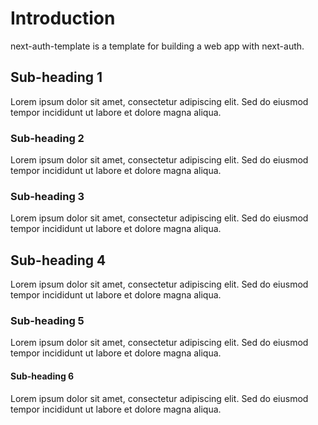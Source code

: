 # Introduction

next-auth-template is a template for building a web app with next-auth.

## Sub-heading 1

Lorem ipsum dolor sit amet, consectetur adipiscing elit. Sed do eiusmod tempor incididunt ut labore et dolore magna aliqua.

### Sub-heading 2

Lorem ipsum dolor sit amet, consectetur adipiscing elit. Sed do eiusmod tempor incididunt ut labore et dolore magna aliqua.

### Sub-heading 3

Lorem ipsum dolor sit amet, consectetur adipiscing elit. Sed do eiusmod tempor incididunt ut labore et dolore magna aliqua.

## Sub-heading 4

Lorem ipsum dolor sit amet, consectetur adipiscing elit. Sed do eiusmod tempor incididunt ut labore et dolore magna aliqua.

### Sub-heading 5

Lorem ipsum dolor sit amet, consectetur adipiscing elit. Sed do eiusmod tempor incididunt ut labore et dolore magna aliqua.

#### Sub-heading 6

Lorem ipsum dolor sit amet, consectetur adipiscing elit. Sed do eiusmod tempor incididunt ut labore et dolore magna aliqua.
